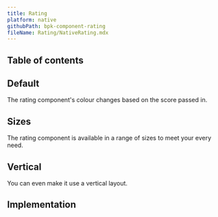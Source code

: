 ```yaml
---
title: Rating
platform: native
githubPath: bpk-component-rating
fileName: Rating/NativeRating.mdx
---
```




## Table of contents

## Default

The rating component's colour changes based on the score passed in.

<NativeComponentScreenshots
  iOS={iosRatingDefault}
  iOSAltText="iOS default rating"
  android={androidRatingDefault}
  androidAltText="Android default rating" />

## Sizes

The rating component is available in a range of sizes to meet your every need.

<NativeComponentScreenshots
  iOS={iosRatingSizes}
  iOSAltText="iOS rating in different sizes"
  android={androidRatingSizes}
  androidAltText="Android rating in different sizes" />

## Vertical

You can even make it use a vertical layout.

<NativeComponentScreenshots
  iOS={iosRatingVertical}
  iOSAltText="iOS rating in different sizes"
  android={androidRatingVertical}
  androidAltText="Android rating in different sizes" />

## Implementation

<Readme file={readme} />
